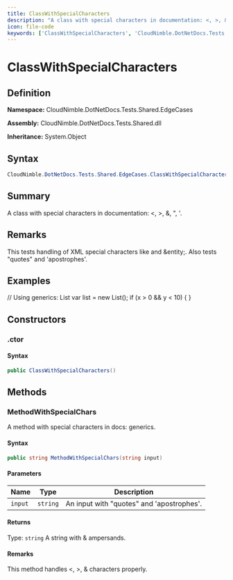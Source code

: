 ```yaml
---
title: ClassWithSpecialCharacters
description: "A class with special characters in documentation: <, >, &, ', '."
icon: file-code
keywords: ['ClassWithSpecialCharacters', 'CloudNimble.DotNetDocs.Tests.Shared.EdgeCases.ClassWithSpecialCharacters', 'CloudNimble.DotNetDocs.Tests.Shared.EdgeCases', 'class', 'System.Object']
---
```


# ClassWithSpecialCharacters

## Definition

**Namespace:** CloudNimble.DotNetDocs.Tests.Shared.EdgeCases

**Assembly:** CloudNimble.DotNetDocs.Tests.Shared.dll

**Inheritance:** System.Object

## Syntax

```csharp
CloudNimble.DotNetDocs.Tests.Shared.EdgeCases.ClassWithSpecialCharacters
```

## Summary

A class with special characters in documentation: <, >, &, ", '.

## Remarks

This tests handling of XML special characters like <tag> and &entity;.
            Also tests "quotes" and 'apostrophes'.

## Examples

// Using generics: List<string>
            var list = new List<string>();
            if (x > 0 && y < 10) { }

## Constructors

### .ctor

#### Syntax

```csharp
public ClassWithSpecialCharacters()
```

## Methods

### MethodWithSpecialChars

A method with special characters in docs: <T> generics.

#### Syntax

```csharp
public string MethodWithSpecialChars(string input)
```

#### Parameters

| Name | Type | Description |
|------|------|-------------|
| `input` | `string` | An input with "quotes" and 'apostrophes'. |

#### Returns

Type: `string`
A string with & ampersands.

#### Remarks

This method handles <, >, & characters properly.


